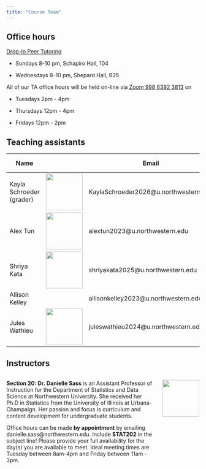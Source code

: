 ---
title: "Course Team"
---

## Office hours

[Drop-In Peer Tutoring](https://www.northwestern.edu/academic-support-learning/course-support/drop-in-peer-tutoring.html)

-   Sundays 8-10 pm, Schapiro Hall, 104

-   Wednesdays 8-10 pm, Shepard Hall, B25

All of our TA office hours will be held on-line via [Zoom 998 6392 3813](https://northwestern.zoom.us/j/99863923813) on

-   Tuesdays 2pm - 4pm

-   Thursdays 12pm - 4pm

-   Fridays 12pm - 2pm

## Teaching assistants

| Name                     |                                                | Email                                  | Office hours        |
|------------------|--------------------|------------------|------------------|
| Kayla Schroeder (grader) | ![](images/ta/profile_kayla.jpg){height="1in"} | KaylaSchroeder2026\@u.northwestern.edu | By Appointment      |
| Alex Tun                 | ![](images/ta/profile_alex.jpg){height="1in"}  | alextun2023\@u.northwestern.edu        | Tuesday 2pm - 4pm   |
| Shriya Kata              | ![](images/ta/profile_shriya.jpg){height="1in"}  | shriyakata2025\@u.northwestern.edu     | Thursday 12pm - 2pm |
| Allison Kelley           |                                                | allisonkelley2023\@u.northwestern.edu  | Thursday 2pm - 4pm  |
| Jules Wathieu            | ![](images/ta/profile_jules.jpg){height="1in"} | juleswathieu2024\@u.northwestern.edu   | Friday 12pm - 2pm   |

## Instructors

::: columns
::: {.column width="80%"}
**Section 20: Dr. Danielle Sass** is an Assistant Professor of Instruction for the Department of Statistics and Data Science at Northwestern University. She received her Ph.D in Statistics from the University of Illinois at Urbana-Champaign. Her passion and focus is curriculum and content development for undergraduate students.

Office hours can be made **by appointment** by emailing danielle.sass\@northwestern.edu. Include **STAT202** in the subject line! Please provide your full availability for the day(s) you are available to meet. Ideal meeting times are Tuesday between 8am-4pm and Friday between 11am - 3pm.
:::

::: {.column width="20%"}
![](images/ta/profile_sass.jpg){height="1in"}
:::
:::

<!-- ::: columns -->

<!-- ::: {.column width="80%"} -->

<!-- **Section 21: Dr. Arvind Krishna** is an Assistant Professor of Instruction for the Department of Statistics and Data Science at Northwestern University. He received his Ph.D in Statistics from Georgia Institute of Technology. Office hours can be made by appointment by emailing krish\@northwestern.edu -->

<!-- ::: -->

<!-- ::: {.column width="20%"} -->

<!-- ![](images/ta/profile_krish.jpg){height="1in"} -->

<!-- ::: -->

<!-- ::: -->

